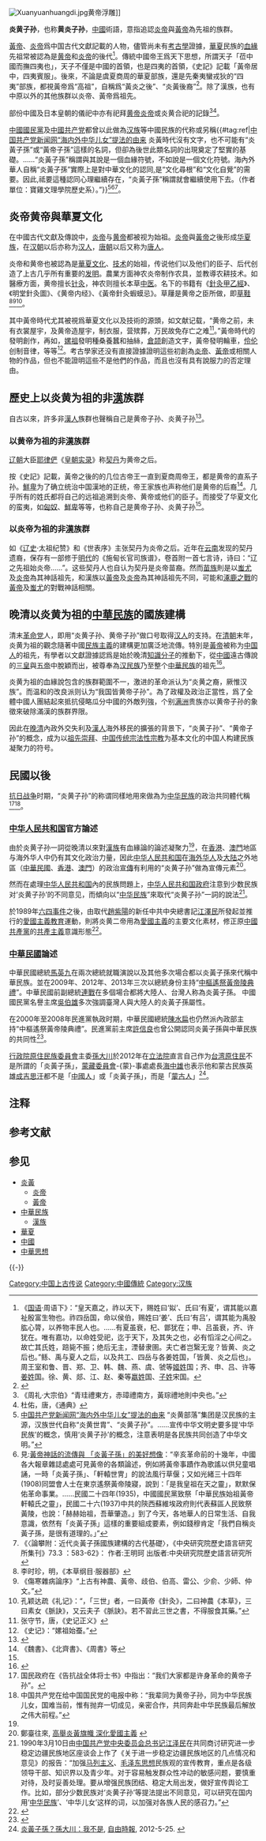 [[File:Xuanyuanhuangdi.jpg|thumb]]黄帝浮雕]]

'''炎黄子孙'''，也称'''黄炎子孙'''，[[中國|中國]]術語，意指追認[[炎帝|炎帝]]與[[黃帝|黃帝]]為先祖的族群。

[[黃帝|黃帝]]、[[炎帝|炎帝]]爲中国古代文獻記載的人物，儘管尚未有[[考古學|考古學]]證據，[[華夏|華夏]]民族的[[血緣|血緣]]先祖常被認為是[[黄帝|黄帝]]和[[炎帝|炎帝]]的後代<ref>《[[國語_(書)|国语]]·周语下》：“皇天嘉之，祚以天下，赐姓曰‘姒’、氏曰‘有夏’，谓其能以嘉祉殷富生物也。祚四岳国，命以侯伯，赐姓曰‘姜’、氏曰‘有吕’，谓其能为禹股肱心膂，以养物丰民人也。……有夏虽衰，杞、鄫犹在；申、吕虽衰，齐、许犹在。唯有嘉功，以命姓受祀，迄于天下，及其失之也，必有慆淫之心间之。故亡其氏姓，踣毙不振；绝后无主，湮替隶圉。夫亡者岂繄无宠？皆黄、炎之后也。”鲧、禹与夏人之后，以及共工、四岳与各姜姓国，「皆黄、炎之后也」。周王室和鲁、晋、郑、卫、韩、魏、燕、虞、虢等[[姬姓|姬姓]]国；齐、申、吕、许等[[姜姓|姜姓]]国。徐、黄、郯、江、赵、秦等[[嬴姓|嬴姓]]国、[[子姓|子姓]]宋国。</ref>。傳統中國帝王爲天下思想，所謂天子「莅中國而撫四夷也」，天子不僅是中國的首領，也是四夷的首領，《史記》記載「黃帝居中，四夷賓服」。後來，不論是虞夏商周的華夏部族，還是先秦夷蠻戎狄的“四夷”部族，都視黃帝爲“高祖”，自稱爲“黃炎之後”、“炎黃後裔”<ref>{{Cite web |url=http://www.sxdaily.com.cn/data/gjhdl2007/20070405_9875472_16.htm |title=炎黄认同与中华民族的形成和发展 |access-date=2013-10-20 |archive-date=2014-11-04 |archive-url=https://web.archive.org/web/20141104155935/http://www.sxdaily.com.cn/data/gjhdl2007/20070405_9875472_16.htm |dead-url=no }}</ref>。除了漢族，也有中原以外的其他族群以炎帝、黃帝爲祖先。

部份中國及日本皇朝的儀祀中亦有祀拜[[黄帝|黄帝]][[炎帝|炎帝]]或炎黄合祀的記錄<ref>《周礼·大宗伯》“青珪禮東方，赤璋禮南方，黃琮禮地則中央也。”</ref><ref>杜佑，唐，《通典》</ref>{{NoteTag|炎黄合祀，始自[[秦灵公|秦灵公]]。《[[史记|史记]]·[[封禅|封禅]]书》载：“秦灵公作吴阳上畤，祭黄帝；作下畤，祭炎帝。”黄帝成为中央之神，炎帝成为南方之神，是五方[[上帝|上帝]]之一，天子以[[太牢|太牢]]郊祀之。黄帝的祭祀日是先立秋十五日，祭品黄琮；炎帝则是立夏，祭品赤璋，祭服为玄衣纁裳。}}{{NoteTag|人间的帝王和朝代就是五方上帝轮流所感应而生的，因此也称为“感生帝”。每年的5月的第四个周日，日本[[汤岛圣堂|汤岛圣堂]]大成殿上要举行祭祀“公孙轩辕黄帝”的“针灸祭”。秋季汤岛圣堂毗邻的神农庙则祭祀神农。}}。

[[中國國民黨|中國國民黨]]及[[中國共产党|中國共产党]]都曾以此做為[[汉族|汉族]]等中國民族的代称或另稱{{#tag:ref|[https://web.archive.org/web/20131022071908/http://big5.gmw.cn/01gmrb/2008-02/04/content_731909.htm 中国共产党新闻网“海内外中华儿女”提法的由来] 炎黃時代沒有文字，也不可能有“炎黃子孫”或“黃帝子孫”這樣的名詞，但卻為後世此類名詞的出現奠定了堅實的基礎。……“炎黃子孫”稱謂與其說是一個血緣符號，不如說是一個文化符號。海內外華人自稱“炎黃子孫”實際上是對中華文化的認同,是“文化尋根”和“文化自覺”的需要。因此,祗要這種認同心理繼續存在，“炎黃子孫”稱謂就會繼續使用下去。（作者單位：寶雞文理學院歷史系）{{NoteTag|中国共产党新闻网的这篇文章断定炎黃時代沒有文字的说法显然不当。首先，这和古代文献记载不符。古代文献记载黄帝时代仓颉发明文字，在整理原有原始文字的基础上创制了文字。其次，现在很多的考古挖掘，已经发现了更早期的原始文字符号。科学时报：贾湖遗址发现表明汉字的基础在八千年前的贾湖时期已经奠定，它不但是到目前为止新发现的我国最早的甲骨契刻符号，也是至今我国年代最早的文字前形式[http://it.sohu.com/94/31/article210153194.shtml]。}}。”}}<ref>[http://dangshi.people.com.cn/GB/85040/12163661.html 中国共产党新闻网“海内外中华儿女”提法的由来] {{Wayback|url=http://dangshi.people.com.cn/GB/85040/12163661.html |date=20150715153003 }} “炎黄部落”集团是汉民族的主源，汉族世代自称“炎黄世胄”、“炎黄子孙”。……宣传中华文明史要多提‘中华民族’的概念，慎用‘炎黄子孙’的概念，注意表明是各民族共同创造了中华文明。”</ref><ref>見:[http://culture.edu.tw/history/smenu_photomenu.php?smenuid=1683  黃帝神話的流傳與 「炎黃子孫」的美好想像]{{dead link|date=2018年1月 |bot=InternetArchiveBot |fix-attempted=yes }}：“辛亥革命前的十幾年，中國各大報章雜誌處處可見黃帝的各類論述，例如將黃帝事蹟作為歌謠以供兒童唱誦，一時「炎黃子孫」、「軒轅世冑」的說法風行草偃；又如光緒三十四年(1908)同盟會人士在東京遙祭黃帝陵寢，說到：「是我皇祖在天之靈」，默默保佑革命事業。……民國二十四年(1935)，中國國民黨致祭「中華民族始祖黃帝軒轅氏之靈」，民國二十六(1937)中共的陝西蘇維埃政府則代表蘇區人民致祭黃陵，也說：「赫赫始祖，吾華肇造。」到了今天，各地華人的日常生活、自我意識，依然有「炎黃子孫」這樣的重要組成要素，例如錢穆肯定「我們自稱炎黃子孫，是很有道理的。」”</ref><ref>《〈論攀附：近代炎黃子孫國族建構的古代基礎〉，《中央研究院歷史語言研究所集刊》73.3 ：583-62》： 作者:王明珂  出版者:中央研究院歷史語言研究所</ref>{{NoteTag|見「炎黃子孫，復興中華」的說法。（[[黃復興黨部|黃復興黨部]]）}}。

==炎帝黄帝與華夏文化==
在中國古代文獻及傳說中，[[炎帝|炎帝]]与[[黄帝|黄帝]]都被视为始祖。[[炎帝|炎帝]]與[[黃帝|黃帝]]之後形成[[华夏族|华夏族]]，在[[汉朝|汉朝]]以后亦称为[[汉人|汉人]]，[[唐朝|唐朝]]以后又称为[[唐人|唐人]]。

炎帝和黄帝也被認為是[[華夏|華夏]][[文化|文化]]、[[技术|技术]]的始祖，传说他们以及他们的臣子、后代创造了上古几乎所有重要的[[发明|发明]]。農業方面神农炎帝制作农具，並教導农耕技术。如醫療方面，黄帝擅长[[针灸|针灸]]，神农则擅长本草[[中医|中医]]。名下的书籍有《[[針灸甲乙經|針灸甲乙經]]》、《明堂針灸圖》、《黄帝内经》、《黃帝針灸蝦蟆忌》。草屨是黄帝之臣所做，即[[草鞋|草鞋]]<ref>李时珍，明，《本草纲目·服器部》</ref><ref>《傷寒雜病論序》“上古有神農、黃帝、歧伯、伯高、雷公、少俞、少師、仲文。”</ref><ref>孔颖达疏《礼记》：“，「三世」者，一曰黃帝《針灸》，二曰神農《本草》，三曰素女《脈訣》，又云夫子《脈訣》。若不習此三世之書，不得服食其藥。”</ref>。

其中黃帝時代尤其被視爲華夏文化以及技術的源頭，如文献记载，“黄帝之前，未有衣裳屋宇，及黄帝造屋宇，制衣服，营殡葬，万民故免存亡之难<ref>张守节，唐，《史记正义》</ref>。”黃帝時代的發明創作，再如，[[嫘祖|嫘祖]]發明種桑養蠶和抽絲，[[倉颉|倉颉]]創造文字，黃帝發明輪車，[[伶伦|伶伦]]创制音律，等等<ref>《史记》：“嫘祖始蚕。”</ref>。考古學家还没有直接證據證明這些初創為[[炎帝|炎帝]]、[[黃帝|黃帝]]或相關人物的作品，但也不能證明這些不是他們的作品，而且也沒有具有說服力的否定理由。

==歷史上以炎黄为祖的非[[漢族|漢]]族群==
自古以來，許多非[[漢人|漢人]]族群也聲稱自己是黄帝子孙、炎黄子孙<ref name="許倬雲2009">{{cite book|author=許倬雲|title=我者與他者: 中國歷史上的內外分際|url=http://books.google.com/books?id=Zmt-cMz-BtEC|accessdate=25 October 2012|year=2009|publisher=Chinese University Press|isbn=978-962-996-415-3|archive-date=2013-12-31|archive-url=https://web.archive.org/web/20131231211513/http://books.google.com/books?id=Zmt-cMz-BtEC|dead-url=no}}</ref>。

===以黄帝为祖的非[[漢族|漢]]族群===
[[辽朝|辽朝]]大臣[[耶律俨|耶律俨]]《[[皇朝实录|皇朝实录]]》称[[契丹|契丹]]为黄帝之后。

按《史記》記載，黃帝之後的的几位古帝王一直到夏商周帝王，都是黄帝的直系子孙。[[鮮卑|鮮卑]]为了确立统治中国漢地的正统，帝王家族也声称他们是黄帝的后裔<ref name="#1">《魏書》、《北齊書》、《周書》等</ref>。几乎所有的姓氏都将自己的远祖追溯到炎帝、黄帝或他们的臣子。而接受了华夏文化的蛮夷，如[[匈奴|匈奴]]、[[鮮卑|鮮卑]]等等，也称自己是黄帝子孙、炎黄子孙<ref name="#1"/>。

===以炎帝为祖的非[[漢族|漢]]族群===
如《[[辽史|辽史]]·太祖纪赞》和《世表序》主张契丹为炎帝之后。近年在[[云南|云南]]发现的契丹遗裔，保存有一部修于[[明代|明代]]的《施甸长官司族谱》，卷首附一首七言诗，诗曰：“辽之先祖始炎帝……”。这些契丹人也自认为契丹是炎帝苗裔。然而[[苗族|苗族]]則是以[[蚩尤|蚩尤]]及[[炎帝|炎帝]]為其神話祖先，和漢族以[[黃帝|黃帝]]及[[炎帝|炎帝]]為其神話祖先不同，可能和[[涿鹿之戰|涿鹿之戰]]的[[黃帝|黃帝]]及[[蚩尤|蚩尤]]的對戰神話相關。

==晚清以炎黄为祖的[[中華民族|中華民族]]的國族建構==
清末[[革命党|革命党]]人，即用“炎黄子孙、黄帝子孙”做口号取得[[汉人|汉人]]的支持。在[[清朝|清朝]]末年，炎黄为祖的觀念隨著中國[[民族主義|民族主義]]的建構更加廣泛地流傳。特別是[[黃帝|黃帝]]被称为[[中国人|中国人]]的祖先，有學者以文獻證據認爲是始於晚清[[知識分子|知識分子]]的推動下，從[[中國|中國]]遠古傳說的[[三皇|三皇]]與[[五帝|五帝]]中脫穎而出，被尊奉為[[汉民族|汉民族]]乃至整个[[中華民族|中華民族]]的祖先<ref name="#2">{{cite web| author=沈松僑| title=我以我血薦軒轅--黃帝神話與晚清的國族建構| url=http://www.cecs.nctu.edu.tw/record/ec6-5/Yellow%20Emperor.doc| deadurl=yes| archiveurl=https://web.archive.org/web/20110727133404/http://www.cecs.nctu.edu.tw/record/ec6-5/Yellow%20Emperor.doc| archivedate=2011-07-27| access-date=2012-10-25}}</ref>。{{or|但《[[史記|史記]]》、《[[國語|國語]]》等文獻以及早已廣泛存在的宗族家譜表明這種學者的說法悖于事實，以炎黃爲祖先是早已存在。只是過去中國人的[[國家主義|國家主義]]淡薄而[[宗族|宗族]]觀念濃烈，因此在近代的亡國危機下以炎黃子孫爲旗幟，全國一體，親同一家，個人命運係於國家命運，以喚醒國人的團結和保國強國的精神，否則國破家亡，家庭個人的命運可能重蹈美洲印第安人的命運，因而炎黃子孫的稱謂和觀念比過去更爲強化。}}

炎黄为祖的血緣說包含的族群範圍不一，激进的革命派认为“炎黄之裔，厥惟汉族”。而温和的改良派则认为“我国皆黄帝子孙”{{NoteTag|例如[[康有爲|康有爲]]：「滿洲雲者，古爲肅慎，亦出於黃帝後」，「我國皆黃帝子孫，今各鄉裏，實如同胞一家之親無異」。}}{{NoteTag|例如[[嚴複|嚴複]]：滿漢「同是炎黃貴種，當其太始，同出一源」。}}。為了政權及政治正當性，爲了全體中國人團結起來抵抗侵略瓜分中國的外敵列強，个别[[满洲|满洲]]贵族亦以黄帝子孙的象徵來破除滿漢的族群界限{{NoteTag|例如满洲贵族[[盛昱|盛昱]]称：“起我黄帝胄，驱彼白种贱，大破旗汉界，谋生皆自便。”}}。

因此在[[晚清|晚清]]內政外交失利及[[漢人|漢人]]海外移民的擴張的背景下，“炎黄子孙”、“黄帝子孙”的概念，成为以[[祖先崇拜|祖先崇拜]]、[[中国传统宗法性宗教|中国传统宗法性宗教]]为基本文化的中国人构建民族凝聚力的符号。

== 民國以後 ==
[[抗日战争|抗日战争]]时期，“炎黄子孙”的称谓同樣地用來做為为[[中华民族|中华民族]]的政治共同體代稱<ref>国民政府在《告抗战全体将士书》中指出：“我们大家都是许身革命的黄帝子孙”。</ref><ref>中国共产党在给中国国民党的电报中称：“我辈同为黄帝子孙，同为中华民族儿女，国难当前，惟有抛弃一切成见，亲密合作，共同奔赴中华民族最后解放之伟大前程。”</ref>。

===[[中华人民共和国|中华人民共和国]]官方論述===
由於炎黄子孙一詞從晚清以來對[[漢族|漢族]]有血緣論的論述凝聚力<ref name="#2"/>，在[[香港|香港]]、[[澳門|澳門]]地區与海外华人中仍有其文化政治力量，因此[[中华人民共和国|中华人民共和国]]在[[海外华人|海外华人]]及[[中國大陸|大陆]]之外地區（[[中華民國|中華民國]]、[[香港|香港]]、[[澳門|澳門]]）的政治[[宣傳|宣傳]]有利用的“炎黄子孙”做為宣傳元素<ref>鄭臺往來, [http://big5.huaxia.com/zzytw/dzd/hdwh/2011/12/2685246.html 高舉炎黃旗幟 深化愛國主義] {{Wayback|url=http://big5.huaxia.com/zzytw/dzd/hdwh/2011/12/2685246.html |date=20201201083048 }}</ref>。

然而在處理[[中华人民共和国|中华人民共和国]]內的民族問題上，[[中华人民共和国政府|中华人民共和国政府]]注意到少数民族对‘炎黄子孙’的不同意见，而傾向以“[[中华民族|中华民族]]”來取代“炎黄子孙”一詞的說法<ref>1990年3月10日由[[中国共产党中央委员会总书记|中国共产党中央委员会总书记]][[江泽民|江泽民]]在共同商讨研究进一步稳定边疆民族地区座谈会上作了《关于进一步稳定边疆民族地区的几点情况和意见》的报告：“加强[[马列主义|马列主义]]、[[毛泽东思想|毛泽东思想]]民族观的宣传教育，重点是各级领导干部、知识界以及青少年。对于容易触发群众性冲动的敏感问题，要慎重对待，及时妥善处理。要从增强民族团结、稳定大局出发，做好宣传舆论工作。比如，部分少数民族对‘炎黄子孙’等提法提出不同意见，可以研究在国内用‘[[中华民族|中华民族]]’、‘中华儿女’这样的词，以加强对各族人民的感召力。”</ref>。

於1989年[[六四事件|六四事件]]之後，由取代[[趙紫陽|趙紫陽]]的新任中共中央總書記[[江澤民|江澤民]]所發起並推行的[[中華人民共和國愛國主義教育|愛國主義教育]]運動，則將炎黄二帝用為[[愛國主義|愛國主義]]的主要文化素材，修正原[[中國共產黨|中國共產黨]]的[[共產主義|共產主義]]意識形態<ref>{{Cite web |url=http://big5.huaxia.com/zzytw/dzd/hdwh/2011/12/2685246.html |title=高舉炎黃旗幟 深化愛國主義 |access-date=2012-10-25 |archive-date=2020-12-01 |archive-url=https://web.archive.org/web/20201201083048/http://big5.huaxia.com/zzytw/dzd/hdwh/2011/12/2685246.html |dead-url=no }}</ref>。

=== [[中華民國|中華民國]]論述 ===
中華民國總統[[馬英九|馬英九]]在兩次總統就職演說以及其他多次場合都以炎黃子孫來代稱中華民族。並在2009年、2012年、2013年三次以總統身份主持“[[中樞遙祭黃帝陵典禮|中樞遙祭黃帝陵典禮]]”。中華民國前副總統[[連戰|連戰]]在多個場合都將大陸人、台灣人称為炎黃子孫。
中國國民黨名譽主席[[吳伯雄|吳伯雄]]多次強調臺灣人與大陸人的炎黃子孫屬性。

在2000年至2008年民進黨執政时期，中華民國總統[[陳水扁|陳水扁]]也仍然派內政部主持“中樞遙祭黃帝陵典禮”。民進黨前主席[[許信良|許信良]]也曾公開認同炎黃子孫與中華民族的共同性<ref>{{Cite web |url=http://tv.sohu.com/20090724/n265468094.shtml |title=许信良祭拜黄帝陵 |access-date=2013-07-09 |archive-date=2021-03-09 |archive-url=https://web.archive.org/web/20210309061736/http://tv.sohu.com/20090724/n265468094.shtml |dead-url=no }}</ref>。

[[行政院原住民族委員會|行政院原住民族委員會]]主委[[孫大川|孫大川]]於2012年在[[立法院|立法院]]直言自己作为[[台湾原住民|台湾原住民]]不是所謂的「炎黃子孫」，[[蒙藏委員會|蒙藏委員會]]-{蒙}-事處處長[[海中雄|海中雄]]也表示他和蒙古民族英雄[[成吉思汗|成吉思汗]]都不是「[[中國人|中國人]]」或「炎黃子孫」，而是「[[蒙古人|蒙古人]]」<ref>[http://www.libertytimes.com.tw/2012/new/may/25/today-fo1-2.htm 炎黃子孫？孫大川：我不是], [[自由時報|自由時報]], 2012-5-25. {{Wayback|url=http://www.libertytimes.com.tw/2012/new/may/25/today-fo1-2.htm |date=20121119045323 }}</ref>。

== 注释 ==
{{NoteFoot}}

== 参考文献 ==
{{Reflist|30em}}

== 参见 ==
{{Portal box|汉字文化圈|中国|历史|人类学}}
*[[炎黃|炎黃]]
**[[炎帝|炎帝]]
**[[黃帝|黃帝]]
*[[中華民族|中華民族]]
**[[漢族|漢族]]
*[[華夏|華夏]]
*[[中國|中國]]
*[[中華思想|中華思想]]

{{-}}
{{華人主題}}

[[Category:中国上古传说|Category:中国上古传说]]
[[Category:中國傳統|Category:中國傳統]]
[[Category:汉族|Category:汉族]]